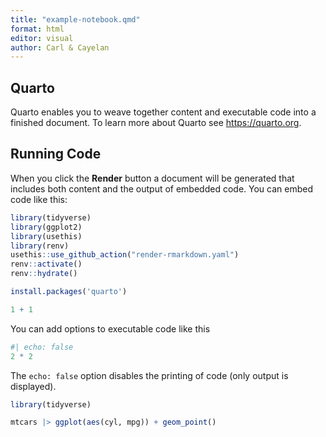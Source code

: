 ```yaml
---
title: "example-notebook.qmd"
format: html
editor: visual
author: Carl & Cayelan
---
```


## Quarto

Quarto enables you to weave together content and executable code into a finished document. To learn more about Quarto see <https://quarto.org>.

## Running Code

When you click the **Render** button a document will be generated that includes both content and the output of embedded code. You can embed code like this:

```r
library(tidyverse)
library(ggplot2)
library(usethis)
library(renv)
usethis::use_github_action("render-rmarkdown.yaml")
renv::activate()
renv::hydrate()

install.packages('quarto')
```

```r
1 + 1
```



You can add options to executable code like this

```r
#| echo: false
2 * 2
```

The `echo: false` option disables the printing of code (only output is displayed).

```r
library(tidyverse)

mtcars |> ggplot(aes(cyl, mpg)) + geom_point()
```
